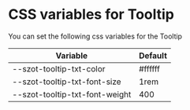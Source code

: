 
<Meta title="Components/Tooltip/CSS Variables" />

# CSS variables for Tooltip

You can set the following css variables for the Tooltip

| Variable                       | Default |
| ------------------------------ | ------- |
| --szot-tooltip-txt-color       | #ffffff |
| --szot-tooltip-txt-font-size   | 1rem    |
| --szot-tooltip-txt-font-weight | 400     |
